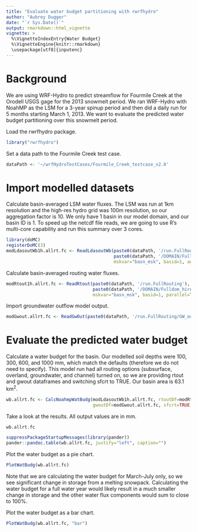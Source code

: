 ```yaml
---
title: "Evaluate water budget partitioning with rwrfhydro"
author: "Aubrey Dugger"
date: "`r Sys.Date()`"
output: rmarkdown::html_vignette
vignette: >
  %\VignetteIndexEntry{Water Budget}
  %\VignetteEngine{knitr::rmarkdown}
  \usepackage[utf8]{inputenc}
---
```


# Background
We are using WRF-Hydro to predict streamflow for Fourmile Creek at the Orodell USGS gage for the 2013 snowmelt period. We ran WRF-Hydro with NoahMP as the LSM for a 3-year spinup period and then did a daily run for 5 months starting March 1, 2013. We want to evaluate the predicted water budget partitioning over this snowmelt period.

Load the rwrfhydro package. 
```r
library("rwrfhydro")
```

Set a data path to the Fourmile Creek test case.
```r
dataPath <- '~/wrfHydroTestCases/Fourmile_Creek_testcase_v2.0'
```


# Import modelled datasets

Calculate basin-averaged LSM water fluxes. The LSM was run at 1km resolution and the high-res hydro grid was 100m resolution, so our aggregation factor is 10. We only have 1 basin in our model domain, and our basin ID is 1. To speed up the netcdf file reads, we are going to use R's multi-core capability and run this summary over 3 cores.
```r
library(doMC)
registerDoMC(3)
modLdasoutWb1h.allrt.fc <- ReadLdasoutWb(paste0(dataPath, '/run.FullRouting'), 
                                         paste0(dataPath, '/DOMAIN/Fulldom_hires_hydrofile.Fourmile100m.nc'), 
                                         mskvar="basn_msk", basid=1, aggfact=10, parallel=TRUE)
```

Calculate basin-averaged routing water fluxes. 
```r
modRtout1h.allrt.fc <- ReadRtout(paste0(dataPath, '/run.FullRouting'), 
                                 paste0(dataPath, '/DOMAIN/Fulldom_hires_hydrofile.Fourmile100m.nc'), 
                                 mskvar="basn_msk", basid=1, parallel=TRUE)
```

Import groundwater outflow model output.
```r
modGwout.allrt.fc <- ReadGwOut(paste0(dataPath, '/run.FullRouting/GW_outflow.txt'))
```


# Evaluate the predicted water budget 

Calculate a water budget for the basin. Our modelled soil depths were 100, 300, 600, and 1000 mm, which match the defaults (therefore we do not need to specify). This model run had all routing options (subsurface, overland, groundwater, and channel) turned on, so we are providing rtout and gwout dataframes and switching sfcrt to TRUE. Our basin area is 63.1 km<sup>2</sup>.
```r
wb.allrt.fc <- CalcNoahmpWatBudg(modLdasoutWb1h.allrt.fc, rtoutDf=modRtout1h.allrt.fc, 
                                 gwoutDf=modGwout.allrt.fc, sfcrt=TRUE, basarea=63.1)
```

Take a look at the results. All output values are in mm.
```r
wb.allrt.fc
```

```r
suppressPackageStartupMessages(library(pander))
pander::pandoc.table(wb.allrt.fc, justify="left", caption="")
```

Plot the water budget as a pie chart.
```r
PlotWatBudg(wb.allrt.fc)
```

Note that we are calculating the water budget for March-July only, so we see significant change in storage from a melting snowpack. Calculating the water budget for a full water year would likely result in a much smaller change in storage and the other water flux components would sum to close to 100%.

Plot the water budget as a bar chart.
```r
PlotWatBudg(wb.allrt.fc, "bar")
```
